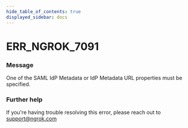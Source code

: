 ```yaml
---
hide_table_of_contents: true
displayed_sidebar: docs
---
```



# ERR_NGROK_7091

### Message

One of the SAML IdP Metadata or IdP Metadata URL properties must be specified.

<ErrorDetails error="err_ngrok_7091" />

### Further help

If you're having trouble resolving this error, please reach out to [support@ngrok.com](mailto:support@ngrok.com?subject=Help%20with%20ERR_NGROK_7091)
